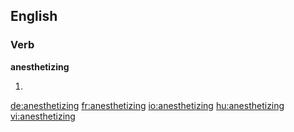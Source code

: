 ==English==

===Verb===
'''anesthetizing'''

# {{present participle of|anesthetize}}

[[de:anesthetizing]]
[[fr:anesthetizing]]
[[io:anesthetizing]]
[[hu:anesthetizing]]
[[vi:anesthetizing]]